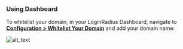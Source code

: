 ### Using Dashboard

To whitelist your domain, in your LoginRadius Dashboard, navigate to **<a href="https://dashboard.loginradius.com/configuration" target="_blank">Configuration > Whitelist Your Domain</a>** and add your domain name:

![alt_text](../../assets/blog-common/domain-whitelisting.png "image_tooltip")
